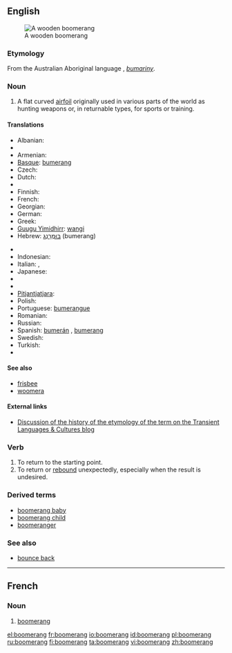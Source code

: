 ==English==
{{wikipedia}}
[[Image:Boomerang.jpg|thumb|A wooden boomerang]]

===Etymology===
From the Australian Aboriginal language {{etyl|aus-syd}}, ''[[bumariny]]''.

===Noun===
{{en-noun}}

# A flat curved [[airfoil]] originally used in various parts of the world as hunting weapons or, in returnable types, for sports or training.

====Translations====
{{trans-top|flat curved airfoil}}
* Albanian: {{t+|sq|bumerang|xs=Albanian}}
* {{trreq|Arabic}}
* Armenian: {{t-|hy|բումերանգ|tr=bumerang|sc=Armn|xs=Armenian}}
* [[Basque]]: [[bumerang]]
* Czech: {{t-|cs|bumerang|m}}
* Dutch: {{t-|nl|boemerang|m}}
* {{trreq|Eastern Arrernte}}
* Finnish: {{t+|fi|bumerangi}}
* French: {{t+|fr|boomerang|m}}
* Georgian: {{t-|ka|ბუმერანგი|tr=bumerangi|sc=Geor|xs=Georgian}}
* German: {{t+|de|Bumerang|m}}
* Greek: {{t|el|μπούμερανγκ|n|tr=boúmerangk|sc=Grek}}
* [[Guugu Yimidhirr]]: [[wangi]]
* Hebrew: [[בומרנג|בּוּמֶרַנְג]] (bumerang) {{m}}
{{trans-mid}}
* {{trreq|Hindi}}
* Indonesian: {{t+|id|bumerang|xs=Indonesian}}
* Italian: {{t-|it|boomerang}}, {{t-|it|bumerang}}
* Japanese: {{t-|ja|ブーメラン|tr=būmeran|sc=Jpan}}
* {{trreq|Kala Lagaw Ya}}
* {{trreq|Korean}}
* [[Pitjantjatjara]]: {{tø|pjt|kaḻi}}
* Polish: {{t-|pl|bumerang|m}}
* Portuguese: [[bumerangue]]
* Romanian: {{t-|ro|bumerang}}
* Russian: {{t+|ru|бумеранг|m|tr=bum'eráng|sc=Cyrl}}
* Spanish: [[bumerán]] {{m}}, [[bumerang]] {{m}}
* Swedish: {{t-|sv|bumerang}}
* Turkish: {{t+|tr|bumerang}}
* {{trreq|Warlpiri}}
{{trans-bottom}}

====See also====
* [[frisbee]]<!-- both can refer to spinning flying toys -->
* [[woomera]]<!-- both refer to weapons used by Australian aborigines whose names derived from Australian aboriginal languages -->

====External links====
* [http://blogs.usyd.edu.au/elac/2008/10/an_unsaleable_bent_stick_boome_1.html Discussion of the history of the etymology of the term on the Transient Languages & Cultures blog]

===Verb===
{{en-verb|boomerangs|boomeranging|boomeranged|boomeranged}}

# To return to the starting point.
# To return or [[rebound]] unexpectedly, especially when the result is undesired.

===Derived terms===
* [[boomerang baby]]
* [[boomerang child]]
* [[boomeranger]]

===See also===
* [[bounce back]]

----

==French==

===Noun===
{{fr-noun|m|plural=boomerangs}}

# [[boomerang#English|boomerang]]

[[el:boomerang]]
[[fr:boomerang]]
[[io:boomerang]]
[[id:boomerang]]
[[pl:boomerang]]
[[ru:boomerang]]
[[fi:boomerang]]
[[ta:boomerang]]
[[vi:boomerang]]
[[zh:boomerang]]